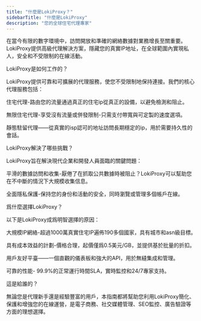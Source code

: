 ```yaml
---
title: "什麼是LokiProxy？"
sidebarTitle: "什麼是LokiProxy"
description: "您的全球住宅代理專家"
---
```


在當今有限的數字環境中，訪問開放和準確的網絡數據對業務增長至關重要。LokiProxy提供高級代理解決方案，隱藏您的真實IP地址，在全球範圍內實現私人，安全和不受限制的在線活動。

LokiProxy是如何工作的？

LokiProxy提供可靠和可擴展的代理服務，使您不受限制地保持連接。我們的核心代理服務包括：

住宅代理-路由您的流量通過真正的住宅ip從真正的設備，以避免檢測和阻止。

無限住宅代理-享受沒有流量或併發限制-只需支付帶寬與可定製的速度選項。

靜態駐留代理——從真實的isp認可的地址訪問長期穩定的ip，用於需要持久性的會話。

LokiProxy解決了哪些挑戰？

LokiProxy旨在解決現代企業和開發人員面臨的關鍵問題：

平滑的數據訪問和收集-厭倦了在抓取公共數據時被阻止？LokiProxy可以幫助您在不中斷的情況下大規模收集信息。

全面隱私保護-保持您的身份和活動的安全，同時瀏覽或管理多個帳戶在線。

爲什麼選擇LokiProxy？

以下是LokiProxy成爲明智選擇的原因：

大規模IP網絡-超過1000萬真實住宅IP遍佈190多個國家，具有城市和asn級目標。

具有成本效益的計劃-價格合理，起價僅爲0.5美元/GB，並提供基於批量的折扣。

用戶友好平臺——一個直觀的儀表板和強大的API，用於無縫集成和管理。

可靠的性能- 99.9%的正常運行時間SLA，實時監控和24/7專家支持。

這是給誰的？

無論您是代理新手還是經驗豐富的用戶，本指南都將幫助您利用LokiProxy簡化、保護和增強您的在線運營，是電子商務、社交媒體管理、SEO監控、廣告驗證等方面的理想選擇。